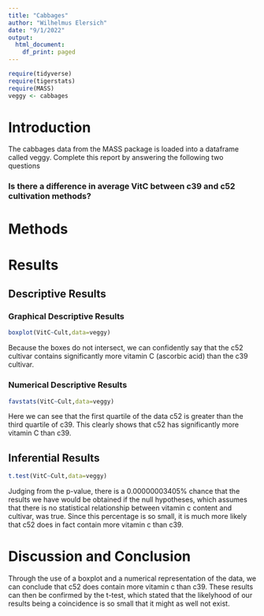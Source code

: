 ```yaml
---
title: "Cabbages"
author: "Wilhelmus Elersich"
date: "9/1/2022"
output:
  html_document:
    df_print: paged
---
```


```r
require(tidyverse)
require(tigerstats)
require(MASS)
veggy <- cabbages
```

# Introduction

<!--In this section you explain what you are trying to show.  Where did the data come from?  What is the research or other question you are trying to answer?!-->
 The cabbages data from the MASS package is loaded into a dataframe called veggy. Complete this report by answering the following two questions  
 
### Is there a difference in average VitC between c39 and c52 cultivation methods?  

# Methods

<!--Decide on your methods:  use "variable analysis" or other appropriate descriptors.  Make sure to choose at least one graphical method and at least one numerical method.!-->

# Results

<!--Divide this section into two sub-sections:  One for your descriptive  results and one for your inferential results.!-->

## Descriptive Results

### Graphical Descriptive Results

<!--Graphical results here.  Make sure to show your code.  Provide appropriate labels for axes, giving units if possible, and provide a good title for the graph, too.  Use the graphical results to describe the patterns if any that exist in the data as focused toward the research question!-->
```r
boxplot(VitC~Cult,data=veggy)
```  
  
 Because the boxes do not intersect, we can confidently say that the c52 cultivar contains significantly more vitamin C (ascorbic acid) than the c39 cultivar.

### Numerical Descriptive Results

<!--Numerical results go here. Use the numerical results to describe the patterns if any that exist in the data as focused toward the research question!-->
```r
favstats(VitC~Cult,data=veggy)
```

Here we can see that the first quartile of the data c52 is greater than the third quartile of c39. This clearly shows that c52 has significantly more vitamin C than c39.

## Inferential Results

<!--State hypothesis clearly.  Make sure your discussion of the inferential test covers all the aspects that the test output produces, such as test statistic, p-value etc.  Make a decision about the null hypothesis, explain the assumptions on which the selected test/procedure was based, and why the chosen procedure satisfys the assumptions and is appropriate to answer the research question!-->
```R
t.test(VitC~Cult,data=veggy)
```

Judging from the p-value, there is a 0.00000003405% chance that the results we have would be obtained if the null hypotheses, which assumes that there is no statistical relationship between vitamin c content and cultivar, was true. Since this percentage is so small, it is much more likely that c52 does in fact contain more vitamin c than c39.

# Discussion and Conclusion

<!--Discussion and conclusion here.  If you found a relationship be sure to consider whether the relationship occurs because one of the variavbles causes the other, or whether they perhasps are related for some other reason.  Watch the chapter 6 videos from the GeorgeTown videos collection.!-->

Through the use of a boxplot and a numerical representation of the data, we can conclude that c52 does contain more vitamin c than c39. These results can then be confirmed by the t-test, which stated that the likelyhood of our results being a coincidence is so small that it might as well not exist.
